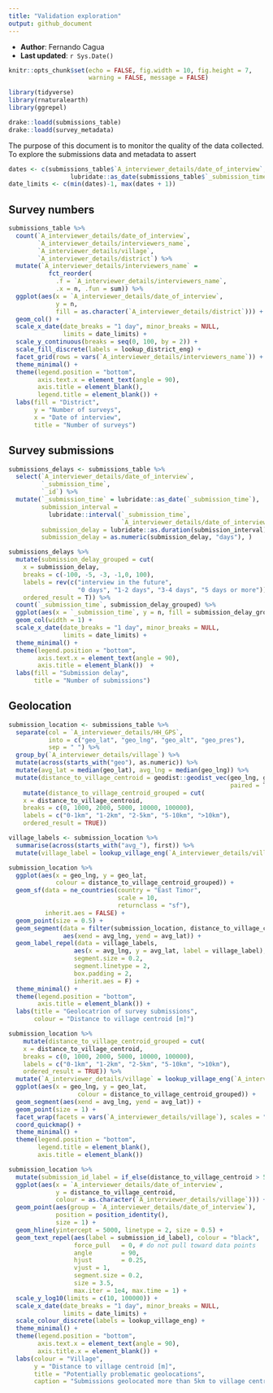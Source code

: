 ```yaml
---
title: "Validation exploration"
output: github_document
---
```


- **Author**: Fernando Cagua
- **Last updated**: `r Sys.Date()`

```r
knitr::opts_chunk$set(echo = FALSE, fig.width = 10, fig.height = 7, 
                      warning = FALSE, message = FALSE)

library(tidyverse)
library(rnaturalearth)
library(ggrepel)

drake::loadd(submissions_table)
drake::loadd(survey_metadata)
```

The purpose of this document is to monitor the quality of the data collected. 
To explore the submissions data and metadata to assert 

```r
dates <- c(submissions_table$`A_interviewer_details/date_of_interview`, 
                 lubridate::as_date(submissions_table$`_submission_time`)) 
date_limits <- c(min(dates)-1, max(dates + 1))
```


## Survey numbers

```r
submissions_table %>%
  count(`A_interviewer_details/date_of_interview`,
        `A_interviewer_details/interviewers_name`,
        `A_interviewer_details/village`,
        `A_interviewer_details/district`) %>%
  mutate(`A_interviewer_details/interviewers_name` =
           fct_reorder(
             .f = `A_interviewer_details/interviewers_name`,
             .x = n, .fun = sum)) %>% 
  ggplot(aes(x = `A_interviewer_details/date_of_interview`,
             y = n,
             fill = as.character(`A_interviewer_details/district`))) +
  geom_col() +
  scale_x_date(date_breaks = "1 day", minor_breaks = NULL, 
               limits = date_limits) +
  scale_y_continuous(breaks = seq(0, 100, by = 2)) +
  scale_fill_discrete(labels = lookup_district_eng) +
  facet_grid(rows = vars(`A_interviewer_details/interviewers_name`)) +
  theme_minimal() +
  theme(legend.position = "bottom",
        axis.text.x = element_text(angle = 90), 
        axis.title = element_blank(), 
        legend.title = element_blank()) +
  labs(fill = "District",
       y = "Number of surveys",
       x = "Date of interview", 
       title = "Number of surveys")
```

## Survey submissions

```r
submissions_delays <- submissions_table %>%
  select(`A_interviewer_details/date_of_interview`, 
         `_submission_time`, 
         `_id`) %>%
  mutate(`_submission_time` = lubridate::as_date(`_submission_time`), 
         submission_interval =
           lubridate::interval(`_submission_time`,
                               `A_interviewer_details/date_of_interview`), 
         submission_delay = lubridate::as.duration(submission_interval), 
         submission_delay = as.numeric(submission_delay, "days"), ) 

submissions_delays %>% 
  mutate(submission_delay_grouped = cut(
    x = submission_delay, 
    breaks = c(-100, -5, -3, -1,0, 100), 
    labels = rev(c("interview in the future", 
                   "0 days", "1-2 days", "3-4 days", "5 days or more")), 
    ordered_result = T)) %>% 
  count(`_submission_time`, submission_delay_grouped) %>%
  ggplot(aes(x = `_submission_time`, y = n, fill = submission_delay_grouped)) +
  geom_col(width = 1) +
  scale_x_date(date_breaks = "1 day", minor_breaks = NULL, 
               limits = date_limits) +
  theme_minimal() +
  theme(legend.position = "bottom",
        axis.text.x = element_text(angle = 90), 
        axis.title = element_blank())  +
  labs(fill = "Submission delay",
       title = "Number of submissions")
```

## Geolocation

```r
submission_location <- submissions_table %>%
  separate(col = `A_interviewer_details/HH_GPS`, 
           into = c("geo_lat", "geo_lng", "geo_alt", "geo_pres"), 
           sep = " ") %>%
  group_by(`A_interviewer_details/village`) %>%
  mutate(across(starts_with("geo"), as.numeric)) %>%
  mutate(avg_lat = median(geo_lat), avg_lng = median(geo_lng)) %>%
  mutate(distance_to_village_centroid = geodist::geodist_vec(geo_lng, geo_lat, avg_lng, avg_lat, 
                                                             paired = T, measure = "haversine")) %>%
    mutate(distance_to_village_centroid_grouped = cut(
    x = distance_to_village_centroid, 
    breaks = c(0, 1000, 2000, 5000, 10000, 100000), 
    labels = c("0-1km", "1-2km", "2-5km", "5-10km", ">10km"), 
    ordered_result = TRUE)) 

village_labels <- submission_location %>%
  summarise(across(starts_with("avg_"), first)) %>%
  mutate(village_label = lookup_village_eng(`A_interviewer_details/village`))

submission_location %>%
  ggplot(aes(x = geo_lng, y = geo_lat, 
             colour = distance_to_village_centroid_grouped)) +
  geom_sf(data = ne_countries(country = "East Timor", 
                              scale = 10,
                              returnclass = "sf"), 
          inherit.aes = FALSE) +
  geom_point(size = 0.5) +
  geom_segment(data = filter(submission_location, distance_to_village_centroid > 5000), 
               aes(xend = avg_lng, yend = avg_lat)) +
  geom_label_repel(data = village_labels, 
                  aes(x = avg_lng, y = avg_lat, label = village_label), 
                  segment.size = 0.2,
                  segment.linetype = 2,
                  box.padding = 2, 
                  inherit.aes = F) +
  theme_minimal() +
  theme(legend.position = "bottom", 
        axis.title = element_blank()) +
  labs(title = "Geolocatrion of survey submissions", 
       colour = "Distance to village centroid [m]")
```

```r
submission_location %>%
    mutate(distance_to_village_centroid_grouped = cut(
    x = distance_to_village_centroid, 
    breaks = c(0, 1000, 2000, 5000, 10000, 100000), 
    labels = c("0-1km", "1-2km", "2-5km", "5-10km", ">10km"), 
    ordered_result = TRUE)) %>%
  mutate(`A_interviewer_details/village` = lookup_village_eng(`A_interviewer_details/village`)) %>%
  ggplot(aes(x = geo_lng, y = geo_lat, 
                   colour = distance_to_village_centroid_grouped)) +
  geom_segment(aes(xend = avg_lng, yend = avg_lat)) +
  geom_point(size = 1) +
  facet_wrap(facets = vars(`A_interviewer_details/village`), scales = "free") +
  coord_quickmap() +
  theme_minimal() +
  theme(legend.position = "bottom", 
        legend.title = element_blank(), 
        axis.title = element_blank()) 
```

```r
submission_location %>%
  mutate(submission_id_label = if_else(distance_to_village_centroid > 5000, as.character(`_id`), "")) %>%
  ggplot(aes(x = `A_interviewer_details/date_of_interview`, 
             y = distance_to_village_centroid, 
             colour = as.character(`A_interviewer_details/village`))) +
  geom_point(aes(group = `A_interviewer_details/date_of_interview`), 
             position = position_identity(), 
             size = 1) +
  geom_hline(yintercept = 5000, linetype = 2, size = 0.5) +
  geom_text_repel(aes(label = submission_id_label), colour = "black", 
                  force_pull   = 0, # do not pull toward data points
                  angle        = 90,
                  hjust        = 0.25,
                  vjust = 1,
                  segment.size = 0.2,
                  size = 3.5,
                  max.iter = 1e4, max.time = 1) +
  scale_y_log10(limits = c(10, 100000)) +
  scale_x_date(date_breaks = "1 day", minor_breaks = NULL, 
               limits = date_limits) +
  scale_colour_discrete(labels = lookup_village_eng) +
  theme_minimal() +
  theme(legend.position = "bottom", 
        axis.text.x = element_text(angle = 90), 
        axis.title.x = element_blank()) +
  labs(colour = "Village", 
       y = "Distance to village centroid [m]", 
       title = "Potentially problematic geolocations", 
       caption = "Submissions geolocated more than 5km to village centroid are highlighted")
```

